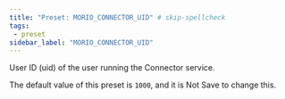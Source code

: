 ```yaml
---
title: "Preset: MORIO_CONNECTOR_UID" # skip-spellcheck
tags:
 - preset
sidebar_label: "MORIO_CONNECTOR_UID"
---
```


User ID (uid) of the user running the Connector service.

<Note>

The default value of this preset is `1000`, and it is <Label style="danger">Not Save</Label> to change this.

</Note>
